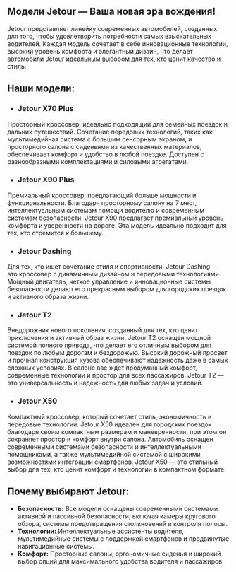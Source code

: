 ## Модели Jetour — Ваша новая эра вождения!

Jetour представляет линейку современных автомобилей, созданных для того, чтобы удовлетворить потребности самых взыскательных водителей. Каждая модель сочетает в себе инновационные технологии, высокий уровень комфорта и элегантный дизайн, что делает автомобили Jetour идеальным выбором для тех, кто ценит качество и стиль.

## Наши модели:

- ### Jetour X70 Plus
Просторный кроссовер, идеально подходящий для семейных поездок и дальних путешествий. Сочетание передовых технологий, таких как мультимедийная система с большим сенсорным экраном, и просторного салона с сиденьями из качественных материалов, обеспечивает комфорт и удобство в любой поездке. Доступен с разнообразными комплектациями и силовыми агрегатами.
- ### Jetour X90 Plus
Премиальный кроссовер, предлагающий больше мощности и функциональности. Благодаря просторному салону на 7 мест, интеллектуальным системам помощи водителю и современным системам безопасности, Jetour X90 предлагает премиальный уровень комфорта и уверенности на дороге. Эта модель идеально подходит для тех, кто стремится к большему.
- ### Jetour Dashing
Для тех, кто ищет сочетание стиля и спортивности. Jetour Dashing — это кроссовер с динамичным дизайном и передовыми технологиями. Мощный двигатель, четкое управление и инновационные системы безопасности делают его прекрасным выбором для городских поездок и активного образа жизни.
- ### Jetour T2
Внедорожник нового поколения, созданный для тех, кто ценит приключения и активный образ жизни. Jetour T2 оснащен мощной системой полного привода, что делает его отличным выбором для поездок по любым дорогам и бездорожью. Высокий дорожный просвет и прочная конструкция кузова обеспечивают надежность даже в самых сложных условиях. В салоне вас ждет продуманный комфорт, современные технологии и простор для всех пассажиров. Jetour T2 — это универсальность и надежность для любых задач и условий.
- ### Jetour X50
Компактный кроссовер, который сочетает стиль, экономичность и передовые технологии. Jetour X50 идеален для городских поездок благодаря своим компактным размерам и маневренности, при этом он сохраняет простор и комфорт внутри салона. Автомобиль оснащен современными системами безопасности и интеллектуальными помощниками, а также мультимедийной системой с широкими возможностями интеграции смартфонов. Jetour X50 — это стильный выбор для тех, кто ценит комфорт и технологии в компактном формате.

## Почему выбирают Jetour:
- **Безопасность:** Все модели оснащены современными системами активной и пассивной безопасности, включая камеры кругового обзора, системы предотвращения столкновений и контроля полосы.
- **Технологии:** Интеллектуальные ассистенты водителя, мультимедийные системы с поддержкой смартфонов и продвинутые навигационные системы.
- **Комфорт:** Просторные салоны, эргономичные сиденья и широкий выбор опций для максимального удобства водителя и пассажиров.